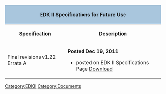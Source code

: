 <div class="t_projects">

<table width="600">
<tr><th colspan="4" style="background-color:#a9c6dd">EDK II Specifications for Future Use</th></tr>
<tr>
<th>Specification          </th>
<th>Description</th>
</tr>

<tr>
<td> 
Final revisions v1.22 Errata A
</td>
<td>
'''Posted Dec 19, 2011''' 
* posted on EDK II Specifications Page  [[EDK_II_Specifications| Download]]

</td>

</tr>

</table>

[[Category:EDKII]]
[[Category:Documents]]